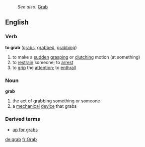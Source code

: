 :''See also:'' [[Grab]]
==English==

===Verb===
'''to grab''' ([[grabs]], [[grabbed]], [[grabbing]])
# to make a [[sudden]] [[grasp]]ing or [[clutch]]ing motion (at something)
# to [[restrain]] someone; to [[arrest]]
# to [[grip]] the [[attention]]; to [[enthrall]]
===Noun===
'''grab'''
# the act of grabbing something or someone
# a [[mechanical]] [[device]] that grabs
===Derived terms===
*[[up for grabs]]

[[de:grab]]
[[fr:Grab]]